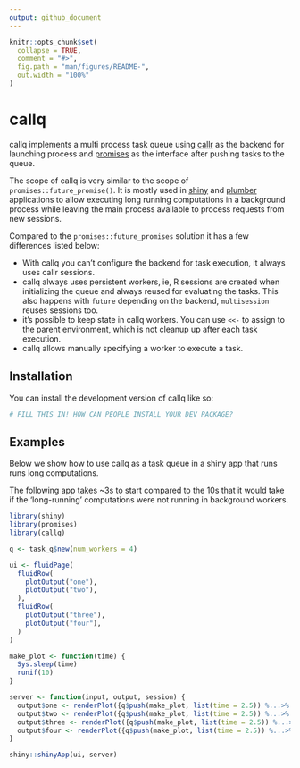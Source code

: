 ```yaml
---
output: github_document
---
```


<!-- README.md is generated from README.Rmd. Please edit that file -->

```r
knitr::opts_chunk$set(
  collapse = TRUE,
  comment = "#>",
  fig.path = "man/figures/README-",
  out.width = "100%"
)
```

# callq

<!-- badges: start -->
<!-- badges: end -->

callq implements a multi process task queue using [callr](https://github.com/r-lib/callr)
as the backend for launching process and [promises](https://github.com/rstudio/promises) as
the interface after pushing tasks to the queue.

The scope of callq is very similar to the scope of `promises::future_promise()`.
It is mostly used in [shiny](https://github.com/rstudio/shiny) and [plumber](https://github.com/rstudio/plumber) 
applications to allow executing long running computations in a background process while leaving the main process available to process requests from new sessions.

Compared to the `promises::future_promises` solution it has a few differences listed below:

- With callq you can't configure the backend for task execution, it always uses callr sessions.
- callq always uses persistent workers, ie, R sessions are created when initializing the queue and 
  always reused for evaluating the tasks. This also happens with `future` depending on the backend,
  `multisession` reuses sessions too.
- it's possible to keep state in callq workers. You can use `<<-` to assign to the parent environment,
  which is not cleanup up after each task execution. 
- callq allows manually specifying a worker to execute a task.

## Installation

You can install the development version of callq like so:

``` r
# FILL THIS IN! HOW CAN PEOPLE INSTALL YOUR DEV PACKAGE?
```

## Examples

Below we show how to use callq as a task queue in a shiny app that runs runs long
computations.

The following app takes ~3s to start compared to the 10s that it would take if 
the 'long-running' computations were not running in background workers.

```r
library(shiny)
library(promises)
library(callq)

q <- task_q$new(num_workers = 4)

ui <- fluidPage(
  fluidRow(
    plotOutput("one"),
    plotOutput("two"),  
  ),
  fluidRow(
    plotOutput("three"),
    plotOutput("four"),  
  )
)

make_plot <- function(time) {
  Sys.sleep(time)
  runif(10)
}

server <- function(input, output, session) {
  output$one <- renderPlot({q$push(make_plot, list(time = 2.5)) %...>% plot()})
  output$two <- renderPlot({q$push(make_plot, list(time = 2.5)) %...>% plot()})
  output$three <- renderPlot({q$push(make_plot, list(time = 2.5)) %...>% plot()})
  output$four <- renderPlot({q$push(make_plot, list(time = 2.5)) %...>% plot()})
}

shiny::shinyApp(ui, server)
```

